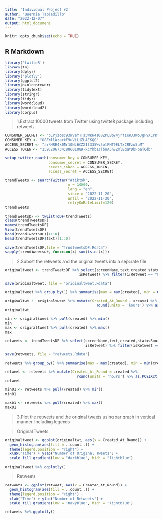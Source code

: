 ---
title: 'Individual Project #2'
author: "Quennie Tabladillo"
date: "2022-12-07"
output: html_document
---

```{r setup, include=FALSE}
knitr::opts_chunk$set(echo = TRUE)
```

## R Markdown

```{r library}
library('twitteR')
library(tm)
library(dplyr)
library('plotly')
library(ggplot2)
library(RColorBrewer)
library(tidytext)
library(stringr)
library(tidyr)
library(wordcloud)
library(wordcloud2)
library(corpus)
```

>1.Extract 10000 tweets from Twitter using twitteR package including retweets.

```{r 1}
CONSUMER_SECRET <- "bLPjzosz93WveYTTs5WkH4s08ZPLBp24jrfiKWJJWoJgPSXLrk"
CONSUMER_KEY <- "O8FmllWzac0F9uViLiZLAEKQG"
ACCESS_SECRET <- "arKHRE4k0Nr10Nz6CZXIl335Wv5otPHT0ELTxCRPzu5uM"
ACCESS_TOKEN <- "1595206734288601089-kcYhbzJjbnA5nSZmlEgqVDbFbajQdb"
```

```{r 1settingup}
setup_twitter_oauth(consumer_key = CONSUMER_KEY,
                    consumer_secret = CONSUMER_SECRET,
                    access_token = ACCESS_TOKEN,
                    access_secret = ACCESS_SECRET)
```

```{r extracting}
trendTweets <- searchTwitter("#tiktok",
                             n = 10000,
                             lang = "en",
                             since = "2022-11-20",
                             until = "2022-11-30",
                             retryOnRateLimit=120)
trendTweets
```

```{r 1DF}
trendTweetsDF <- twListToDF(trendTweets)
class(trendTweetsDF)
names(trendTweetsDF)
View(trendTweetsDF)
head(trendTweetsDF)[1:10]
head(trendTweetsDF$text)[1:10]
```

```{r 1save and check}
save(trendTweetsDF,file = "trndtweetsDF.Rdata")
sapply(trendTweetsDF, function(x) sum(is.na(x)))
```

>2.Subset the retweets and the original tweets into a separate file

```{r 2subset}
originaltweet <- trendTweetsDF %>% select(screenName,text,created,statusSource,
                                  isRetweet) %>% filter(isRetweet == "FALSE")
```

```{r 2saving}
save(originaltweet, file = "originaltweet.Rdata")
```

```{r 2summarise}
originaltweet %>% group_by(1) %>% summarise(max = max(created), min = min(created))
```

```{r 2origtwt}
originaltwt <- originaltweet %>% mutate(Created_At_Round = created %>%
                                          round(units = 'hours') %>% as.POSIXct())
originaltwt
```

```{r min and max}
min <- originaltweet %>% pull(created) %>% min()
min
max <- originaltweet %>% pull(created) %>% max()
max
```

```{r 2retwt}
retweets <- trendTweetsDF %>% select(screenName,text,created,statusSource,
                                     isRetweet) %>% filter(isRetweet == 'TRUE')
```

```{r 2retwtsave}
save(retweets, file = "retweets.Rdata")
```

```{r 2 retwtsummarise}
retweets %>% group_by() %>% summarise(max = max(created), min = min(created))
```

```{r 2retweets}
retweet <- retweets %>% mutate(Created_At_Round = created %>% 
                                 round(units = 'hours') %>% as.POSIXct())
retweet
```

```{r 2 retweetminandmax}
min01 <- retweets %>% pull(created) %>% min()
min01

max01 <- retweets %>% pull(created) %>% max()
max01
```

>3.Plot the retweets and the original tweets using bar graph in vertical manner.
Including legends

>Original Tweets

```{r origplot, echo = FALSE}
originaltweet <- ggplot(originaltwt, aes(x = Created_At_Round)) + 
  geom_histogram(aes(fill = ..count..)) + 
  theme(legend.position = "right") + 
  xlab("Time") + ylab("Number of Original Tweets") + 
  scale_fill_gradient(low = "darkblue", high = "lightblue")

originaltweet %>% ggplotly()
```

>Retweets 

```{r retwtplot, echo = FALSE}
retweets <- ggplot(retweet, aes(x = Created_At_Round)) + 
  geom_histogram(aes(fill = ..count..)) + 
  theme(legend.position = "right") +
  xlab("Time") + ylab("Number of Retweets") +
  scale_fill_gradient(low = "navyblue", high = "lightblue")

retweets %>% ggplotly()
```




















































































